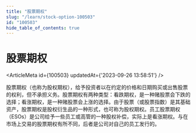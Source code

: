 ```yaml
---
title: "股票期权"
slug: "/learn/stock-option-100503"
id: "100503"
hide_table_of_contents: true
---
```



# 股票期权

<ArticleMeta id={100503} updatedAt={'2023-09-26 13:58:51'} />
<div className='border-solid border-b border-t-0 my-4 border-[var(--ifm-color-gray-300)]' />

股票期权（也称为股权期权），给予投资者以在约定的价格和日期购买或出售股票的权利，但不承担义务。股票期权有两种类型：看跌期权，是一种赌股票会下跌的选择；看涨期权，是一种赌股票会上涨的选择。由于股票（或股票指数）是其基础资产，股票期权是股权衍生品的一种形式，也可称为股权期权。员工股票期权（ESOs）是公司给予一些员工或高管的一种股权补偿，实际上是看涨期权。与在市场上交易的股票期权有所不同，后者是公司对自己的员工发行的。

